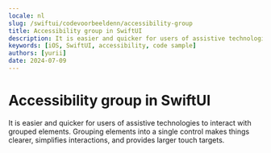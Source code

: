 ```yaml
---
locale: nl
slug: /swiftui/codevoorbeeldenn/accessibility-group
title: Accessibility group in SwiftUI
description: It is easier and quicker for users of assistive technologies to interact with grouped elements.
keywords: [iOS, SwiftUI, accessibility, code sample]
authors: [yurii]
date: 2024-07-09
---
```


# Accessibility group in SwiftUI

It is easier and quicker for users of assistive technologies to interact with grouped elements. Grouping elements into a single control makes things clearer, simplifies interactions, and provides larger touch targets.

<CodeSample id="accessibility-group" platform="swiftui" locale="nl"/>
